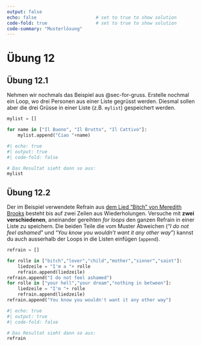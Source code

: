 ```yaml
---
output: false
echo: false                      # set to true to show solution
code-fold: true                  # set to true to show solution
code-summary: "Musterlösung"    
---
```


# Übung 12

## Übung  12.1 {#sec-ex-for-loops-gruesse}

Nehmen wir nochmals das Beispiel aus @sec-for-gruss. Erstelle nochmal ein Loop, wo drei Personen aus einer Liste gegrüsst werden. Diesmal sollen aber die drei Grüsse in einer Liste (z.B. `mylist`) gespeichert werden.

```python
mylist = []

for name in ["Il Buono", "Il Brutto", "Il Cattivo"]:
    mylist.append("Ciao "+name)
```

```python
#| echo: true
#| output: true
#| code-fold: false

# Das Resultat sieht dann so aus:
mylist
```

## Übung  12.2 {#sec-ex-loopoutput}
    
Der im Beispiel verwendete Refrain aus [dem Lied "Bitch" von Meredith Brooks](https://www.metrolyrics.com/bitch-lyrics-meredith-brooks.html) besteht bis auf zwei Zeilen aus Wiederholungen. Versuche mit **zwei verschiedenen**, aneinander gereihten *for loops* den ganzen Refrain in einer Liste zu speichern. Die beiden Teile die vom Muster Abweichen ("*I do not feel ashamed*" und "*You know you wouldn't want it any other way*") kannst du auch ausserhalb der Loops in die Listen einfügen (`append`).

```python
refrain = []

for rolle in ["bitch","lover","child","mother","sinner","saint"]:
    liedzeile = "I'm a "+ rolle 
    refrain.append(liedzeile)
refrain.append("I do not feel ashamed")
for rolle in ["your hell","your dream","nothing in between"]:
    liedzeile = "I'm "+ rolle 
    refrain.append(liedzeile)
refrain.append("You know you wouldn't want it any other way") 
```

```python
#| echo: true
#| output: true
#| code-fold: false

# Das Resultat sieht dann so aus:
refrain
```
